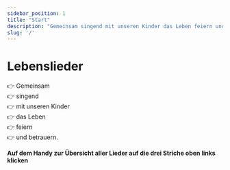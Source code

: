 ```yaml
---
sidebar_position: 1
title: "Start"
description: "Gemeinsam singend mit unseren Kinder das Leben feiern und betrauern."
slug: '/'
---
```



# Lebenslieder

:point_right: Gemeinsam  
:point_right: singend  
:point_right: mit unseren Kinder   
:point_right: das Leben   
:point_right: feiern  
:point_right: und betrauern.  

**Auf dem Handy zur Übersicht aller Lieder auf die drei Striche oben links klicken**




